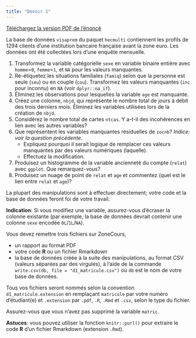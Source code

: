 ```yaml
---
title: "Devoir 1"
---
```


[Téléchargez la version PDF de l'énoncé](MATH60602-A22-Devoir1.pdf)

La base de données `visaprem` du paquet `hecmulti` contiennent les profils de 1294 clients d'une institution bancaire française avant la zone euro. Les données ont été collectées lors d'une enquête mensuelle.


1. Transformez la variable catégorielle `sexe` en variable binaire entière avec `homme`=`0`, `femme`=`1`, et `NA` pour les valeurs manquantes. 
2. Ré-étiquetez les situations familiales (`famiq`) selon que la personne est seule (`seu`) ou en couple (`cou`). Transformez les valeurs manquantes (`inc` pour inconnu) en `NA` (voir `dplyr::na_if`). 
3. Éliminez les observations pour lesquelles la variable `age` est manquante.
4. Créez une colonne, `nbjd`, qui représente le nombre total de jours à débit des trois derniers mois. Éliminez les variables utilisées lors de la création de `nbjd`.
5. Considérez le nombre total de cartes `ntcas`. Y a-t-il des incohérences en lien avec les autres variables?
6. Que représentent les variables manquantes résiduelles de `zocnb`? *Indice: voir la question précédente.*
   - Expliquez pourquoi il serait logique de remplacer ces valeurs manquantes par des valeurs numériques (laquelle).
   - Effectuez la modification.
7. Produisez un histogramme de la variable ancienneté du compte (`relat`) avec `ggplot`. Que remarquez-vous? 
8. Produisez un nuage de point de `relat` et `age` et commentez (quel est le lien entre `relat` et `age`)?

La plupart des manipulations sont à effectuer directement; votre code et la base de données feront foi de votre travail. 

**Indication**: Si vous modifiez une variable, assurez-vous d'écraser la colonne existante (par exemple, la base de données devrait contenir une colonne `sexe` encodée `0L`/`1L`/`NA`).

Vous devez remettre trois fichiers sur ZoneCours, 

- un rapport au format PDF
- votre code **R** ou un fichier Rmarkdown
- la base de données créée à la suite des manipulations, au format CSV (valeurs séparées par des virgules), à l'aide de la commande `write.csv(db, file = "d1_matricule.csv")` où `db` est le nom de votre base de données.

Tous vos fichiers seront nommés selon la convention `d1_matricule.extension` en remplaçant `matricule` par votre numéro d'étudiant(e) et `.extension` par `.pdf`, `.R`, `.Rmd` et `.csv`, selon le type du fichier.

Assurez-vous que vous n'avez pas supprimé la variable `matric`.

**Astuces**: vous pouvez utiliser la fonction `knitr::purl()` pour extraire le code **R** d'un fichier Rmarkdown (extension `.Rmd`).
